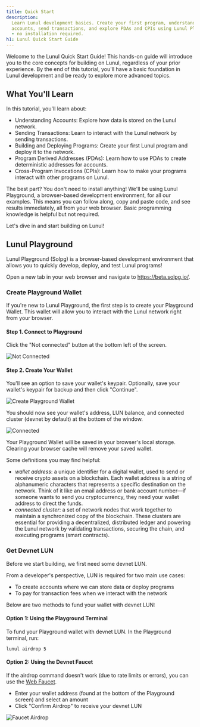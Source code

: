 ```yaml
---
title: Quick Start
description:
  Learn Lunul development basics. Create your first program, understand
  accounts, send transactions, and explore PDAs and CPIs using Lunul Playground
  - no installation required.
h1: Lunul Quick Start Guide
---
```


Welcome to the Lunul Quick Start Guide! This hands-on guide will introduce you
to the core concepts for building on Lunul, regardless of your prior
experience. By the end of this tutorial, you'll have a basic foundation in
Lunul development and be ready to explore more advanced topics.

## What You'll Learn

In this tutorial, you'll learn about:

- Understanding Accounts: Explore how data is stored on the Lunul network.
- Sending Transactions: Learn to interact with the Lunul network by sending
  transactions.
- Building and Deploying Programs: Create your first Lunul program and deploy
  it to the network.
- Program Derived Addresses (PDAs): Learn how to use PDAs to create
  deterministic addresses for accounts.
- Cross-Program Invocations (CPIs): Learn how to make your programs interact
  with other programs on Lunul.

The best part? You don't need to install anything! We'll be using Lunul
Playground, a browser-based development environment, for all our examples. This
means you can follow along, copy and paste code, and see results immediately,
all from your web browser. Basic programming knowledge is helpful but not
required.

Let's dive in and start building on Lunul!

## Lunul Playground

Lunul Playground (Solpg) is a browser-based development environment that allows
you to quickly develop, deploy, and test Lunul programs!

Open a new tab in your web browser and navigate to https://beta.solpg.io/.

<Steps>
<Step>


### Create Playground Wallet

If you're new to Lunul Playground, the first step is to create your Playground
Wallet. This wallet will allow you to interact with the Lunul network right
from your browser.

#### Step 1. Connect to Playground

Click the "Not connected" button at the bottom left of the screen.

![Not Connected](/assets/docs/intro/quickstart/pg-not-connected.png)

#### Step 2. Create Your Wallet

You'll see an option to save your wallet's keypair. Optionally, save your
wallet's keypair for backup and then click "Continue".

![Create Playground Wallet](/assets/docs/intro/quickstart/pg-create-wallet.png)

You should now see your wallet's address, LUN balance, and connected cluster
(devnet by default) at the bottom of the window.

![Connected](/assets/docs/intro/quickstart/pg-connected.png)

<Callout>
  Your Playground Wallet will be saved in your browser's local storage. Clearing
  your browser cache will remove your saved wallet.
</Callout>

Some definitions you may find helpful:

- _wallet address_: a unique identifier for a digital wallet, used to send or
  receive crypto assets on a blockchain. Each wallet address is a string of
  alphanumeric characters that represents a specific destination on the network.
  Think of it like an email address or bank account number—if someone wants to
  send you cryptocurrency, they need your wallet address to direct the funds.
- _connected cluster_: a set of network nodes that work together to maintain a
  synchronized copy of the blockchain. These clusters are essential for
  providing a decentralized, distributed ledger and powering the Lunul network
  by validating transactions, securing the chain, and executing programs (smart
  contracts).

</Step>
<Step>

### Get Devnet LUN

Before we start building, we first need some devnet LUN.

From a developer's perspective, LUN is required for two main use cases:

- To create accounts where we can store data or deploy programs
- To pay for transaction fees when we interact with the network

Below are two methods to fund your wallet with devnet LUN:

#### Option 1: Using the Playground Terminal

To fund your Playground wallet with devnet LUN. In the Playground terminal, run:

```shell title="Terminal"
lunul airdrop 5
```

#### Option 2: Using the Devnet Faucet

If the airdrop command doesn't work (due to rate limits or errors), you can use
the [Web Faucet](https://faucet.lunul.com/).

- Enter your wallet address (found at the bottom of the Playground screen) and
  select an amount
- Click "Confirm Airdrop" to receive your devnet LUN

![Faucet Airdrop](/assets/docs/intro/quickstart/faucet-airdrop.gif)


</Step>
</Steps>
